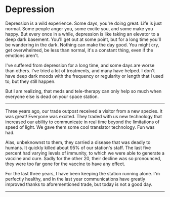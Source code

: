 # Depression

Depression is a wild experience. Some days, you're doing great. Life is just normal. Some people anger you, some excite you, and some make you happy. But every once in a while, depression is like taking an elevator to a deep dark basement. You'll get out at some point, but for a long time you'll be wandering in the dark. Nothing can make the day good. You might cry, get overwhelmed, be less than normal, it's a constant thing, even if the emotions aren't.

I've suffered from depression for a long time, and some days are worse than others. I've tried a lot of treatments, and many have helped. I don't have deep dark moods with the frequency or regularity or length that I used to, but they still happen.

But I am realizing, that meds and tele-therapy can only help so much when everyone else is dead on your space station. 

---

Three years ago, our trade outpost received a visitor from a new species. It was great! Everyone was excited. They traded with us new technology that increased our ability to communicate in real time beyond the limitations of speed of light. We gave them some cool translator technology. Fun was had.

Alas, unbeknownst to them, they carried a disease that was deadly to humans. It quickly killed about 95% of our station's staff. The last five percent had varying levels of immunity, to which we were able to generate a vaccine and cure. Sadly for the other 20, their decline was so pronounced, they were too far gone for the vaccine to have any effect. 

For the last three years, I have been keeping the station running alone. I'm perfectly healthy, and in the last year communications have greatly improved thanks to aforementioned trade, but today is not a good day.

---